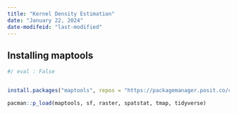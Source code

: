 ```yaml
---
title: "Kernel Density Estimation"
date: "January 22, 2024"
date-modifeid: "last-modified"
---
```


## Installing maptools

```R
#/ eval : False


install.packages("maptools", repos = "https://packagemanager.posit.co/cran/2023-10-13")
```

```R
pacman::p_load(maptools, sf, raster, spatstat, tmap, tidyverse)
```